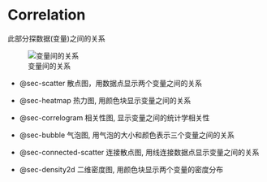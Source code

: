 # Correlation

此部分探数据(变量)之间的关系

![变量间的关系](./image/correlation.png)

-  @sec-scatter 散点图，用数据点显示两个变量之间的关系

-  @sec-heatmap 热力图, 用颜色块显示变量之间的关系

-  @sec-correlogram 相关性图, 显示变量之间的统计学相关性

-  @sec-bubble 气泡图, 用气泡的大小和颜色表示三个变量之间的关系

-  @sec-connected-scatter 连接散点图, 用线连接数据点显示变量之间的关系

-  @sec-density2d 二维密度图, 用颜色块显示两个变量的密度分布
